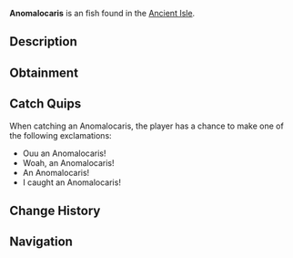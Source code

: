{{FishInfobox
|image          = Anomalocaris.png
|rarity         = Uncommon
|sea            = First Sea
|location       = [[Ancient Isle]]
|sublocation    = 
|sources        = Fishing Rod
|radar_location = 
|xp             = 100
|weather        = 
|time           = Night
|season         = 
|bait           = Minnow
|base_weight    = 40
|base_value     = 90
|weight_range   = 30
|base_chance    = 65
|base_resil     = 65
}}
'''Anomalocaris''' is an {{Rarity|Uncommon}} fish found in the [[Ancient Isle]].

== Description ==
{{Description|The Anomalocaris is a large predator of the Ancient Isle. They flex their fins in a wave-like motion to generate speed, which they use to pursue prey. They bear strong armor-like scales on their backs, making them quite strong. The Anomalocaris went extinct around 485 million years ago at the end of the Ordovician period.|Bestiary Entry}}

== Obtainment ==
{{Description|Found around the Ancient Isle.|Bestiary Hint}}
{{Fish Availability|
Ancient Isle/Freshwater Pond
Ancient Isle/Surrounding Ocean
Ancient Isle/Waterfall
|top_rods      = 
Adventurer's Rod\342289.05\341695.48;
Firefly Rod\321647.36\329975.29;
Rapid Rod\320934.44\331978.33;
Wildflower Rod\291770.52\339466.03;
Free Spirit Rod\286029.51\207215.51;
Flimsy Rod\247868.81\224304.74;
Fischer's Rod\233423.58\233088.74;
Plastic Rod\245987.36\246233.4;
Leviathan's Fang Rod\278651\307495.1;
Lucky Rod\220176.81\174504;
Trident Rod\278747.6\166258.75;
No-Life Rod\270672.33\235299.61;
Challenger's Rod\248880.31\231567.87;
Astralhook Rod\243966.73\189683.43;
Verdant Shear Rod\243169.77\214702.58;
Ethereal Prism Rod\242514.26\275373.89;
Seraphic Rod\240733.78\233170.93;
Depthseeker Rod\239374.71\202079.42;
Blazebringer Rod\239019.64\211656.46;
Zeus Rod\236608.67\198620.58;
Avalanche Rod\235343.05\195255.31;
Volcanic Rod\230996.51\174171.82;
Rod Of The Forgotten Fang\226966.21\212874.28;
Rod Of The Depths\221284.52\193308.16;
Rod Of The Exalted One\215016.27\219762.66;
Steady Rod\124736.89\106942.11
|recommended   = Trident Rod
}}

== Catch Quips ==
When catching an Anomalocaris, the player has a chance to make one of the following exclamations:
* Ouu an Anomalocaris!
* Woah, an Anomalocaris!
* An Anomalocaris!
* I caught an Anomalocaris!

== Change History ==
{{Change History|{{subst:Current Version}}}}

== Navigation ==
{{Fish Navbox|Ancient Isle}}